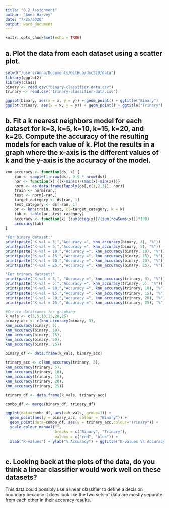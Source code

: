 ```yaml
---
title: "8.2 Assignment"
author: "Anna Harvey"
date: "7/25/2020"
output: word_document
---
```


```r
knitr::opts_chunk$set(echo = TRUE)
```

## a. Plot the data from each dataset using a scatter plot.
```r
setwd("/users/Anna/Documents/GitHub/dsc520/data")
library(ggplot2)
library(class)
binary <- read.csv("binary-classifier-data.csv")
trinary <- read.csv("trinary-classifier-data.csv")
```
```r
ggplot(binary, aes(x = x, y = y)) + geom_point() + ggtitle("Binary")
ggplot(trinary, aes(x = x, y = y)) + geom_point() + ggtitle("Trinary")
```

## b. Fit a k nearest neighbors model for each dataset for k=3, k=5, k=10, k=15, k=20, and k=25. Compute the accuracy of the resulting models for each value of k. Plot the results in a graph where the x-axis is the different values of k and the y-axis is the accuracy of the model.

```r
knn_accuracy <- function(ds, k) {
    ran <- sample(1:nrow(ds), 0.9 * nrow(ds))
    nor <- function(x) {(x-min(x)/(max(x)-min(x)))}
    norm <- as.data.frame(lapply(ds[,c(1,2,3)], nor))
    train <- norm[ran,]
    test <- norm[-ran,]
    target_category <- ds[ran, 1]
    test_category <- ds[-ran, 1]
    pr <- knn(train, test, cl=target_category, k = k)
    tab <- table(pr, test_category)
    accuracy <- function(x) (sum(diag(x))/(sum(rowSums(x)))*100)
    accuracy(tab)
}
```
```r
"For binary dataset:"
print(paste("K-val = 3,","Accuracy =", knn_accuracy(binary, 3), "%"))
print(paste("K-val = 5,","Accuracy =", knn_accuracy(binary, 5), "%"))
print(paste("K-val = 10,","Accuracy =", knn_accuracy(binary, 10), "%"))
print(paste("K-val = 15,","Accuracy =", knn_accuracy(binary, 15), "%"))
print(paste("K-val = 20,","Accuracy =", knn_accuracy(binary, 20), "%"))
print(paste("K-val = 25,","Accuracy =", knn_accuracy(binary, 25), "%"))

"For trinary dataset:"
print(paste("K-val = 3,", "Accuracy =", knn_accuracy(trinary, 3), "%"))
print(paste("K-val = 5,","Accuracy =", knn_accuracy(trinary, 5), "%"))
print(paste("K-val = 10,","Accuracy =", knn_accuracy(trinary, 10), "%"))
print(paste("K-val = 15,","Accuracy =", knn_accuracy(trinary, 15), "%"))
print(paste("K-val = 20,","Accuracy =", knn_accuracy(trinary, 20), "%"))
print(paste("K-val = 25,","Accuracy =", knn_accuracy(trinary, 25), "%"))
```
```r
#Create dataframes for graphing
k_vals <- c(3,5,10,15,20,25)
binary_acc <- c(knn_accuracy(binary, 3),
knn_accuracy(binary, 5),
knn_accuracy(binary, 10),
knn_accuracy(binary, 15),
knn_accuracy(binary, 20),
knn_accuracy(binary, 25))

binary_df <- data.frame(k_vals, binary_acc)

trinary_acc <- c(knn_accuracy(trinary, 3),
knn_accuracy(trinary, 5),
knn_accuracy(trinary, 10),
knn_accuracy(trinary, 15),
knn_accuracy(trinary, 20),
knn_accuracy(trinary, 25))

trinary_df <- data.frame(k_vals, trinary_acc)

combo_df <- merge(binary_df, trinary_df)

ggplot(data=combo_df, aes(x=k_vals, group=1)) +
  geom_point(aes(y = binary_acc, colour = "Binary")) +
  geom_point(data=combo_df, aes(y = trinary_acc,colour="Trinary")) +
  scale_colour_manual("",
                      breaks = c("Binary", "Trinary"),
                      values = c("red", "blue")) +
  xlab("K-values") + ylab("% Accuracy") + ggtitle("K-values Vs Accuracy")
    
```


## c. Looking back at the plots of the data, do you think a linear classifier would work well on these datasets?

This data could possibly use a linear classifier to define a decision boundary because it does look like the two sets of data are mostly separate from each other in their accuracy results.
